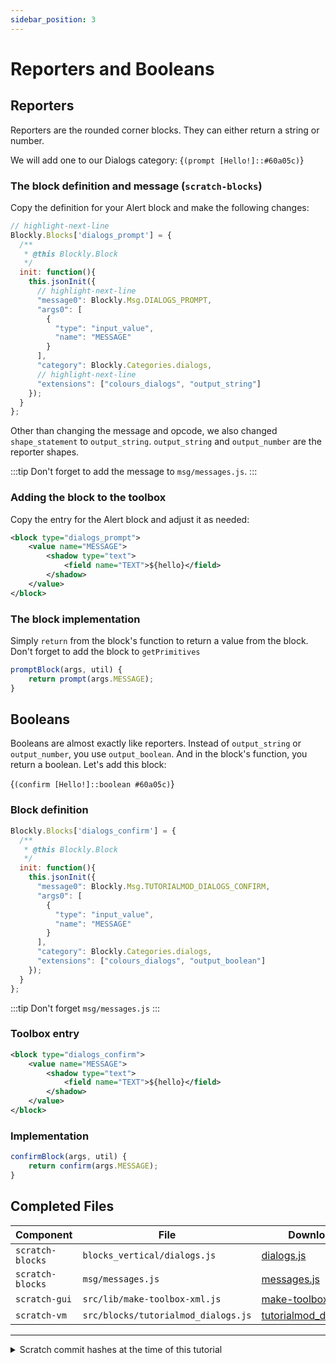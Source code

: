 ```yaml
---
sidebar_position: 3
---
```



# Reporters and Booleans

## Reporters
Reporters are the rounded corner blocks. They can either return a string or number.

We will add one to our Dialogs category:
<ScratchBlocks>{`(prompt [Hello!]::#60a05c)`}</ScratchBlocks>

### The block definition and message (`scratch-blocks`)
Copy the definition for your Alert block and make the following changes:

```js title="scratch-blocks/blocks_vertical/dialogs.js"
// highlight-next-line
Blockly.Blocks['dialogs_prompt'] = {
  /**
   * @this Blockly.Block
   */
  init: function(){
    this.jsonInit({
      // highlight-next-line
      "message0": Blockly.Msg.DIALOGS_PROMPT, 
      "args0": [
        {
          "type": "input_value",
          "name": "MESSAGE"
        }
      ],
      "category": Blockly.Categories.dialogs,
      // highlight-next-line
      "extensions": ["colours_dialogs", "output_string"]
    });
  }
};
```

Other than changing the message and opcode, we also changed `shape_statement` to `output_string`. `output_string` and `output_number` are the reporter shapes.

:::tip
Don't forget to add the message to `msg/messages.js`.
:::

### Adding the block to the toolbox
Copy the entry for the Alert block and adjust it as needed:

```xml title="scratch-gui/src/lib/make-toolbox-xml.js"
<block type="dialogs_prompt">
    <value name="MESSAGE">
        <shadow type="text">
            <field name="TEXT">${hello}</field>
        </shadow>
    </value>
</block>
```

### The block implementation
Simply `return` from the block's function to return a value from the block. Don't forget to add the block to `getPrimitives`

```js title="scratch-vm/src/blocks/tutorialmod_dialogs.js"
promptBlock(args, util) {
    return prompt(args.MESSAGE);
}
```

## Booleans
Booleans are almost exactly like reporters. Instead of `output_string` or `output_number`, you use `output_boolean`. And in the block's function, you return a boolean. Let's add this block:

<ScratchBlocks>{`(confirm [Hello!]::boolean #60a05c)`}</ScratchBlocks>

### Block definition
```js title="scratch-blocks/blocks_vertical/dialogs.js"
Blockly.Blocks['dialogs_confirm'] = {
  /**
   * @this Blockly.Block
   */
  init: function(){
    this.jsonInit({
      "message0": Blockly.Msg.TUTORIALMOD_DIALOGS_CONFIRM, 
      "args0": [
        {
          "type": "input_value",
          "name": "MESSAGE"
        }
      ],
      "category": Blockly.Categories.dialogs,
      "extensions": ["colours_dialogs", "output_boolean"]
    });
  }
};
```

:::tip
Don't forget `msg/messages.js`
:::

### Toolbox entry
```xml title="scratch-gui/src/lib/make-toolbox-xml.js"
<block type="dialogs_confirm">
    <value name="MESSAGE">
        <shadow type="text">
            <field name="TEXT">${hello}</field>
        </shadow>
    </value>
</block>
```

### Implementation
```js title="scratch-vm/src/blocks/tutorialmod_dialogs.js"
confirmBlock(args, util) {
    return confirm(args.MESSAGE);
}
```

## Completed Files
| Component         | File                                      | Download                                                      |
| ----------------- | ----------------------------------------- | ------------------------------------------------------------- |
| `scratch-blocks`  | `blocks_vertical/dialogs.js`              | [dialogs.js](resources/dialogs.js.txt)                        |
| `scratch-blocks`  | `msg/messages.js`                         | [messages.js](resources/messages.js.txt)                      |
| `scratch-gui`     | `src/lib/make-toolbox-xml.js`             | [make-toolbox-xml.js](resources/make-toolbox-xml.js.txt)      |
| `scratch-vm`      | `src/blocks/tutorialmod_dialogs.js`       | [tutorialmod_dialogs.js](resources/tutorialmod_dialogs.js.txt)|

---
<details>
    <summary>Scratch commit hashes at the time of this tutorial</summary>

    ```
    scratch-gui:        db1933b2aea9f9dbe51e0ad2d750a2550179314a
    scratch-vm:         d6420c4c9826d360adee118e0e9e255536be7f7c
    scratch-blocks:     686df65cc6b5b3df37dc3204f56f443aa18c5085
    ```
</details>